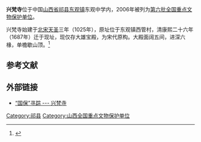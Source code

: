 {{coord|37|23|25|N|112|27|01|E|display=title|scale:10000}}
{{文物保护单位
| 级别 = 全国
| 名称 = 兴梵寺
| 图片 = 
| 所在 = [[山西省|山西省]][[祁县|祁县]]
| 分类 = 古建筑
| 时代 = 宋
| 编号 = [[第六批全国重点文物保护单位|第六批]]第367项
| 登录 = 2006年5月25日
}}

'''兴梵寺'''位于中国[[山西省|山西省]][[祁县|祁县]][[东观镇_(祁县)|东观镇]]东观中学内，2006年被列为[[第六批全国重点文物保护单位|第六批全国重点文物保护单位]]。

兴梵寺始建于[[北宋|北宋]][[天圣|天圣]]三年（1025年），原址位于东观镇西管村，清康熙二十六年（1687年）迁于现址，现仅存大雄宝殿，为宋代原构。大殿面阔五间，进深六椽，单檐歇山顶。<ref>{{Cite book |author=国家文物局 编 |title=全国重点文物保护单位（第六批）·第Ⅳ卷 |publisher=文物出版社 |year=2008 |isbn=978-7-5010-2446-9 |pages=290 }}</ref>

==参考文献==
{{reflist}}

==外部链接==
*[https://web.archive.org/web/20160304094536/http://blog.sina.com.cn/s/blog_4de138e50100f56j.html “国保”寻踪 --- 兴梵寺]

{{山西全国重点文物保护单位}}
{{中国木构建筑 (唐-宋)}}

{{DEFAULTSORT:xing}}
[[Category:祁县|Category:祁县]]
[[Category:山西全国重点文物保护单位|Category:山西全国重点文物保护单位]]